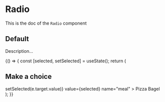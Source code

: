 <!--- Radio.stories.mdx --->


<Meta title="Design System/Molecules/Radio" component={Radio} />

# Radio

This is the doc of the `Radio` component

## Default

Description...

<Canvas>
  <Story name="base">
    {() => {
      const [selected, setSelected] = useState();
      return (
        <div>
          <h2 id="trophy-champions">Make a choice</h2>
          <RadioGroup
            labelledBy="trophy-champions"
            onChange={(e) => setSelected(e.target.value)}
            value={selected}
            name="meal"
          >
            <Radio value="pizza">Pizza</Radio>
            <Radio value="bagel">Bagel</Radio>
          </RadioGroup>
        </div>
      );
    }}
  </Story>
</Canvas>
